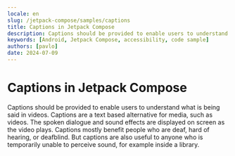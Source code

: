 ```yaml
---
locale: en
slug: /jetpack-compose/samples/captions
title: Captions in Jetpack Compose
description: Captions should be provided to enable users to understand what is being said in videos.
keywords: [Android, Jetpack Compose, accessibility, code sample]
authors: [pavlo]
date: 2024-07-09
---
```


# Captions in Jetpack Compose

Captions should be provided to enable users to understand what is being said in videos. Captions are a text based alternative for media, such as videos. The spoken dialogue and sound effects are displayed on screen as the video plays. Captions mostly benefit people who are deaf, hard of hearing, or deafblind. But captions are also useful to anyone who is temporarily unable to perceive sound, for example inside a library.

<CodeSample id="media-captions" platform="jetpack-compose" locale="en"/>
